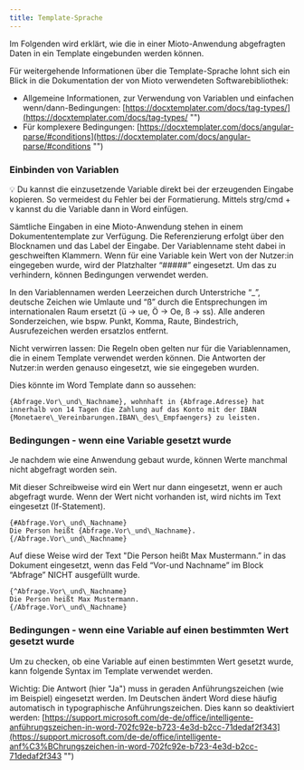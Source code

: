 ```yaml
---
title: Template-Sprache
---
```


Im Folgenden wird erklärt, wie die in einer Mioto-Anwendung abgefragten Daten in ein Template eingebunden werden können.

Für weitergehende Informationen über die Template-Sprache lohnt sich ein Blick in die Dokumentation der von Mioto verwendeten Softwarebibliothek:

* Allgemeine Informationen, zur Verwendung von Variablen und einfachen wenn/dann-Bedingungen: [https://docxtemplater.com/docs/tag-types/](https://docxtemplater.com/docs/tag-types/ "")
* Für komplexere Bedingungen: [https://docxtemplater.com/docs/angular-parse/#conditions](https://docxtemplater.com/docs/angular-parse/#conditions "")

### Einbinden von Variablen

💡 Du kannst die einzusetzende Variable direkt bei der erzeugenden Eingabe kopieren. So vermeidest du Fehler bei der Formatierung. Mittels strg/cmd + v kannst du die Variable dann in Word einfügen.

Sämtliche Eingaben in eine Mioto-Anwendung stehen in einem Dokumententemplate zur Verfügung. Die Referenzierung erfolgt über den Blocknamen und das Label der Eingabe. Der Variablenname steht dabei in geschweiften Klammern. Wenn für eine Variable kein Wert von der Nutzer\:in eingegeben wurde, wird der Platzhalter “#####” eingesetzt. Um das zu verhindern, können Bedingungen verwendet werden.

In den Variablennamen werden Leerzeichen durch Unterstriche “\_”, deutsche Zeichen wie Umlaute und “ß” durch die Entsprechungen im internationalen Raum ersetzt (ü → ue, Ö → Oe, ß → ss). Alle anderen Sonderzeichen, wie bspw. Punkt, Komma, Raute, Bindestrich, Ausrufezeichen werden ersatzlos entfernt.

Nicht verwirren lassen: Die Regeln oben gelten nur für die Variablennamen, die in einem Template verwendet werden können. Die  Antworten der Nutzer\:in werden genauso eingesetzt, wie sie eingegeben wurden.

Dies könnte im Word Template dann so aussehen:

```
{Abfrage.Vor\_und\_Nachname}, wohnhaft in {Abfrage.Adresse} hat innerhalb von 14 Tagen die Zahlung auf das Konto mit der IBAN {Monetaere\_Vereinbarungen.IBAN\_des\_Empfaengers} zu leisten. 
```

### Bedingungen - wenn eine Variable gesetzt wurde

Je nachdem wie eine Anwendung gebaut wurde, können Werte manchmal nicht abgefragt worden sein.

Mit dieser Schreibweise wird ein Wert nur dann eingesetzt, wenn er auch abgefragt wurde. Wenn der Wert nicht vorhanden ist, wird nichts im Text eingesetzt (If-Statement).

```
{#Abfrage.Vor\_und\_Nachname}
Die Person heißt {Abfrage.Vor\_und\_Nachname}.
{/Abfrage.Vor\_und\_Nachname}
```

Auf diese Weise wird der Text "Die Person heißt Max Mustermann.” in das Dokument eingesetzt, wenn das Feld “Vor-und Nachname” im Block “Abfrage” NICHT ausgefüllt wurde.

```
{^Abfrage.Vor\_und\_Nachname}
Die Person heißt Max Mustermann.
{/Abfrage.Vor\_und\_Nachname}
```

### Bedingungen - wenn eine Variable auf einen bestimmten Wert gesetzt wurde

Um zu checken, ob eine Variable auf einen bestimmten Wert gesetzt wurde, kann folgende Syntax im Template verwendet werden.

Wichtig: Die Antwort (hier "Ja") muss in geraden Anführungszeichen (wie im Beispiel) eingesetzt werden. Im Deutschen ändert Word diese häufig automatisch in typographische Anführungszeichen. Dies kann so deaktiviert werden: [https://support.microsoft.com/de-de/office/intelligente-anführungszeichen-in-word-702fc92e-b723-4e3d-b2cc-71dedaf2f343](https://support.microsoft.com/de-de/office/intelligente-anf%C3%BChrungszeichen-in-word-702fc92e-b723-4e3d-b2cc-71dedaf2f343 "")
